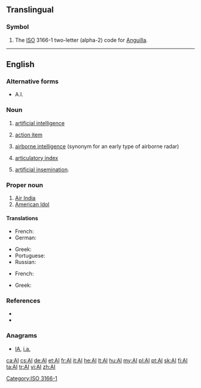 {{also|Appendix:Variations of "ai"}}
==Translingual==

===Symbol===
{{head|mul|symbol}}

# The [[ISO]] 3166-1 two-letter (alpha-2) code for [[Anguilla]].

[[Category:ISO 3166-1]]

----

==English==

===Alternative forms===
* A.I.<!--for all?-->

===Noun===
{{en-noun|~}}

# {{context|computing theory|lang=en}} [[artificial intelligence]]
# {{context|management|lang=en}} [[action item]]
# {{context|British airforce|lang=en}} [[airborne intelligence]] (synonym for an early type of airborne radar)
# {{context|phonetics|lang=en}} [[articulatory index]]
# {{context|agriculture|lang=en}} [[artificial insemination]].

===Proper noun===
{{en-proper noun}}

# [[w:Air India|Air India]]
# [[w:American Idol|American Idol]]

====Translations====
{{trans-top|artificial intelligence}}
* French: {{t+|fr|IA|f}}
* German: {{t+|de|KI|f}}
{{trans-mid}}
* Greek: {{t|el|ΤΝ|f}}
* Portuguese: {{t+|pt|IA|f}}
* Russian: {{t+|ru|ИИ|m}}
{{trans-bottom}}

{{trans-top|artificial insemination}}
* French: {{t+|fr|IA|f}}
{{trans-mid}}
* Greek: {{t|el|τεχνητή γονιμοποίηση|f}}
{{trans-bottom}}

===References===
* {{R:Dictionary.com|AI}}
* {{R:American Heritage 2000|AI}}

===Anagrams===
* [[IA#English|IA]], [[i.a.#English|i.a.]]

[[ca:AI]]
[[cs:AI]]
[[de:AI]]
[[et:AI]]
[[fr:AI]]
[[it:AI]]
[[he:AI]]
[[lt:AI]]
[[hu:AI]]
[[my:AI]]
[[pl:AI]]
[[pt:AI]]
[[sk:AI]]
[[fi:AI]]
[[ta:AI]]
[[tr:AI]]
[[vi:AI]]
[[zh:AI]]